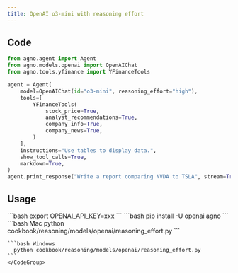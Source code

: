 ```yaml
---
title: OpenAI o3-mini with reasoning effort
---
```


## Code

```python cookbook/reasoning/models/openai/reasoning_effort.py
from agno.agent import Agent
from agno.models.openai import OpenAIChat
from agno.tools.yfinance import YFinanceTools

agent = Agent(
    model=OpenAIChat(id="o3-mini", reasoning_effort="high"),
    tools=[
        YFinanceTools(
            stock_price=True,
            analyst_recommendations=True,
            company_info=True,
            company_news=True,
        )
    ],
    instructions="Use tables to display data.",
    show_tool_calls=True,
    markdown=True,
)
agent.print_response("Write a report comparing NVDA to TSLA", stream=True)


```

## Usage

<Steps>
  <Snippet file="create-venv-step.mdx" />

  <Step title="Set your API key">
    ```bash
    export OPENAI_API_KEY=xxx
    ```
  </Step>

  <Step title="Install libraries">
    ```bash
    pip install -U openai agno
    ```
  </Step>

  <Step title="Run Agent">
    <CodeGroup>
    ```bash Mac
      python cookbook/reasoning/models/openai/reasoning_effort.py
    ```

    ```bash Windows
      python cookbook/reasoning/models/openai/reasoning_effort.py
    ```
    </CodeGroup>
  </Step>
</Steps>
